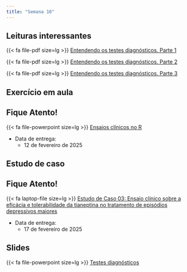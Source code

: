 ```yaml
---
title: "Semana 10"
---
```



## Leituras interessantes

{{< fa file-pdf size=lg >}} [Entendendo os testes diagnósticos. Parte 1](/artigos/Entendendo os testes diagnósticos_P1.pdf)

{{< fa file-pdf size=lg >}} [Entendendo os testes diagnósticos. Parte 2](/artigos/Entendendo os testes diagnósticos_P2.pdf)

{{< fa file-pdf size=lg >}} [Entendendo os testes diagnósticos. Parte 3](/artigos/Entendendo os testes diagnósticos_P3.pdf)


## Exercício em aula

::: callout-important

## Fique Atento!

{{< fa file-powerpoint size=lg >}} [Ensaios clínicos no R](/aulas/Planejamento/ensaios_no_R.html "Ensaios clínicos no R"){aria-label="Ensaios clínicos no R"}


-   Data de entrega:
    -   12 de fevereiro de 2025
:::



## Estudo de caso

::: callout-important

## Fique Atento!

{{< fa laptop-file size=lg >}} [Estudo de Caso 03: Ensaio clínico sobre a eficácia e tolerabilidade da tianeptina no tratamento de episódios depressivos maiores](/estudos_de_casos/estudo03.html "Estudo de caso 03"){aria-label="Estudo de caso 03"} 

-   Data de entrega:
    -   17 de fevereiro de 2025
:::


## Slides

{{< fa file-powerpoint size=lg >}} [Testes diagnósticos](/aulas/Testes%20diagnósticos/testesDiagnosticos.html "Testes diagnósticos"){aria-label="Testes diagnósticos"}
